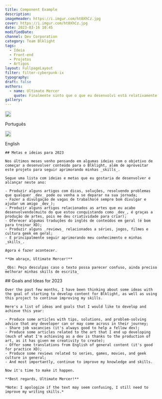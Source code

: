 ```yaml
---
title: Component Example
description:
imageHeader: https://i.imgur.com/ht0XhCz.jpg
cover: https://i.imgur.com/ht0XhCz.jpg
date: 2023-03-16 10:45
modifiedDate:
channel: Dev Corporation
category: Team Blklight
tags:
  - Ideia
  - Front-end
  - Projetos
  - Artigos
layout: FullpageLayout
filter: filter-cyberpunk-ix
typography:
draft: false
authors:
  - name: Ultimate Mercer
    quote: Finalmente sinto que o que eu desenvolvi está relativamente OK, mas agora é seguir aprimorando e evoluindo mais essa ideia!
gallery:
---
```


<Tabs defaultValue="ptbr" className="w-full">
  <TabsList>
    <TabsTrigger value="ptbr">
      <img src="/flags/br.svg" width="20" height="20" className="!my-0 mr-2"/><p className="!my-0 !ml-2">Português</p>
    </TabsTrigger>
    <TabsTrigger value="eng"><img src="/flags/us.svg" width="20" height="20" className="!my-0 mr-2"/><p className="!my-0 !ml-2">English</p></TabsTrigger>
  </TabsList>
  <TabsContent value="ptbr">

    ## Metas e ideias para 2023

    Nos últimos meses venho pensando em algumas ideias com o objetivo de começar a desenvolver conteúdo para o Blklight, além de aproveitar este projeto para seguir aprimorando minhas _skills_.

    Segue uma lista com ideias e metas que eu gostaria de desenvolver e alcançar neste ano:

    - Produzir alguns artigos com dicas, soluções, resolvendo problemas que qualquer _dev_ pode ou venha a se deparar na sua jornada;
    - Fazer a divulgação de vagas de trabalho(é sempre bom divulgar e ajudar um amigo _dev_);
    - Produzir alguns artigos relacionados as artes que eu acabo desenvolvendo(muito do que estou conquistando como _dev_, é graças a produção de artes, pois me deu criatividade para criar);
    - Oferecer algumas traduções do inglês de conteúdos em geral (é bom para treinar XD);
    - Produzir alguns _reviews_ relacionados a séries, jogos, filmes e cultura geek em geral;
    - E principalmente seguir aprimorando meu conhecimento e minhas _skills_.

    Agora é fazer acontecer.

    **Um abraço, Ultimate Mercer!**

    _Obs: Peço desculpas caso o texto possa parecer confuso, ainda preciso melhorar minhas skills de escrita_

  </TabsContent>
  <TabsContent value="eng">
    ## Goals and Ideas for 2023

    Over the past few months, I have been thinking about some ideas with the goal of starting to develop content for Blklight, as well as using this project to continue improving my skills.

    Here's a list of ideas and goals that I would like to develop and achieve this year:

    - Produce some articles with tips, solutions, and problem-solving advice that any developer can or may come across in their journey;
    - Share job vacancies (it's always good to help a fellow dev);
    - Produce some articles related to the art that I end up developing (much of what I'm achieving as a dev is thanks to the production of art, as it has given me creativity to create);
    - Offer some translations from English of general content (it's good for practice XD);
    - Produce some reviews related to series, games, movies, and geek culture in general;
    - And most importantly, continue to improve my knowledge and skills.

    Now it's time to make it happen.

    **Best regards, Ultimate Mercer!**

    *Note: I apologize if the text may seem confusing, I still need to improve my writing skills.*

  </TabsContent>
</Tabs>
